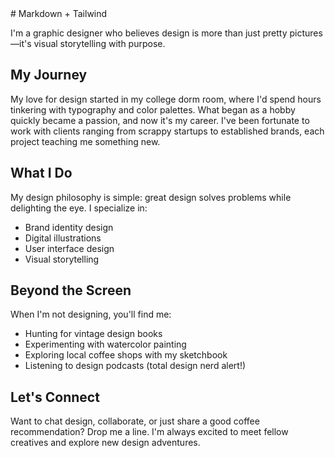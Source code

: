 

<Layout>
# Markdown + Tailwind

I'm a graphic designer who believes design is more than just pretty pictures—it's visual storytelling with purpose.

## My Journey

My love for design started in my college dorm room, where I'd spend hours tinkering with typography and color palettes. What began as a hobby quickly became a passion, and now it's my career. I've been fortunate to work with clients ranging from scrappy startups to established brands, each project teaching me something new.

## What I Do

My design philosophy is simple: great design solves problems while delighting the eye. I specialize in:

- Brand identity design
- Digital illustrations
- User interface design
- Visual storytelling

## Beyond the Screen

When I'm not designing, you'll find me:

- Hunting for vintage design books
- Experimenting with watercolor painting
- Exploring local coffee shops with my sketchbook
- Listening to design podcasts (total design nerd alert!)

## Let's Connect

Want to chat design, collaborate, or just share a good coffee recommendation? Drop me a line. I'm always excited to meet fellow creatives and explore new design adventures.

</Layout>
